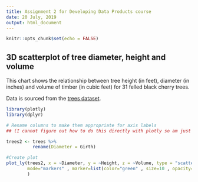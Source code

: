 ```yaml
---
title: Assignment 2 for Developing Data Products course
date: 20 July, 2019
output: html_document
---
```


```r
knitr::opts_chunk$set(echo = FALSE)
```

## 3D scatterplot of tree diameter, height and volume

This chart shows the relationship between tree height (in feet), diameter (in inches) and volume of timber (in cubic feet) for 31 felled black cherry trees.

Data is sourced from the [trees dataset](https://stat.ethz.ch/R-manual/R-patched/library/datasets/html/trees.html).

```r

library(plotly)
library(dplyr)

```

``` r

# Rename columns to make them appropriate for axis labels 
## (I cannot figure out how to do this directly with plotly so am just changing the column names instead as a nasty hack)

trees2 <- trees %>%
          rename(Diameter = Girth)

```

```r
#Create plot
plot_ly(trees2, x = ~Diameter, y = ~Height, z = ~Volume, type = "scatter3d", 
        mode="markers" , marker=list(color="green" , size=10 , opacity=0.5)  
        )
```


